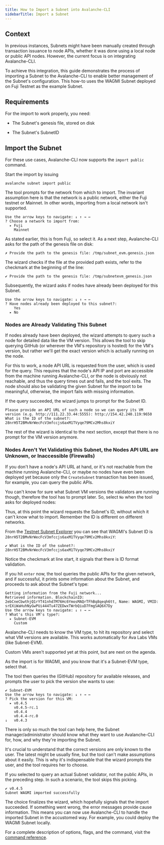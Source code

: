 ```yaml
---
title: How to Import a Subnet into Avalanche-CLI
sidebarTitle: Import a Subnet
---
```

Context[​](#context "Direct link to heading")
---------------------------------------------

In previous instances, Subnets might have been manually created through transaction issuance to node APIs, whether it was done using a local node or public API nodes. However, the current focus is on integrating Avalanche-CLI.

To achieve this integration, this guide demonstrates the process of importing a Subnet to the Avalanche-CLI to enable better management of the Subnet's configuration. This how-to uses the WAGMI Subnet deployed on Fuji Testnet as the example Subnet.

Requirements[​](#requirements "Direct link to heading")
-------------------------------------------------------

For the import to work properly, you need:

- The Subnet's genesis file, stored on disk
    
- The Subnet's SubnetID
    

Import the Subnet[​](#import-the-subnet "Direct link to heading")
-----------------------------------------------------------------

For these use cases, Avalanche-CLI now supports the `import public` command.

Start the import by issuing

```
avalanche subnet import public
```

The tool prompts for the network from which to import. The invariant assumption here is that the network is a public network, either the Fuji testnet or Mainnet. In other words, importing from a local network isn't supported.

```
Use the arrow keys to navigate: ↓ ↑ → ←
? Choose a network to import from:
  ▸ Fuji
    Mainnet
```

As stated earlier, this is from Fuji, so select it. As a next step, Avalanche-CLI asks for the path of the genesis file on disk:

```
✗ Provide the path to the genesis file: /tmp/subnet_evm.genesis.json
```

The wizard checks if the file at the provided path exists, refer to the checkmark at the beginning of the line:

```
✔ Provide the path to the genesis file: /tmp/subnetevm_genesis.json
```

Subsequently, the wizard asks if nodes have already been deployed for this Subnet.

```
Use the arrow keys to navigate: ↓ ↑ → ←
? Have nodes already been deployed to this subnet?:
    Yes
  ▸ No
```

### Nodes are Already Validating This Subnet[​](#nodes-are-already-validating-this-subnet "Direct link to heading")

If nodes already have been deployed, the wizard attempts to query such a node for detailed data like the VM version. This allows the tool to skip querying GitHub (or wherever the VM's repository is hosted) for the VM's version, but rather we'll get the exact version which is actually running on the node.

For this to work, a node API URL is requested from the user, which is used for the query. This requires that the node's API IP and port are accessible from the machine running Avalanche-CLI, or the node is obviously not reachable, and thus the query times out and fails, and the tool exits. The node should also be validating the given Subnet for the import to be meaningful, otherwise, the import fails with missing information.

If the query succeeded, the wizard jumps to prompt for the Subnet ID.

```
Please provide an API URL of such a node so we can query its VM version (e.g. http://111.22.33.44:5555): http://154.42.240.119:9650
What is the ID of the subnet?: 28nrH5T2BMvNrWecFcV3mfccjs6axM1TVyqe79MCv2Mhs8kxiY
```

The rest of the wizard is identical to the next section, except that there is no prompt for the VM version anymore.

### Nodes Aren't Yet Validating this Subnet, the Nodes API URL are Unknown, or Inaccessible (Firewalls)[​](#nodes-arent-yet-validating-this-subnet-the-nodes-api-url-are-unknown-or-inaccessible-firewalls "Direct link to heading")

If you don't have a node's API URL at hand, or it's not reachable from the machine running Avalanche-CLI, or maybe no nodes have even been deployed yet because only the `CreateSubnet` transaction has been issued, for example, you can query the public APIs.

You can't know for sure what Subnet VM versions the validators are running though, therefore the tool has to prompt later. So, select `No` when the tool asks for deployed nodes:

Thus, at this point the wizard requests the Subnet's ID, without which it can't know what to import. Remember the ID is different on different networks.

From the [Testnet Subnet Explorer](https://subnets-test.avax.network/WAGMI) you can see that WAGMI's Subnet ID is `28nrH5T2BMvNrWecFcV3mfccjs6axM1TVyqe79MCv2Mhs8kxiY`:

```
✔ What is the ID of the subnet?: 28nrH5T2BMvNrWecFcV3mfccjs6axM1TVyqe79MCv2Mhs8kxiY
```

Notice the checkmark at line start, it signals that there is ID format validation.

If you hit `enter` now, the tool queries the public APIs for the given network, and if successful, it prints some information about the Subnet, and proceeds to ask about the Subnet's type:

```
Getting information from the Fuji network...
Retrieved information. BlockchainID: 2ebCneCbwthjQ1rYT41nhd7M76Hc6YmosMAQrTFhBq8qeqh6tt, Name: WAGMI, VMID: srEXiWaHuhNyGwPUi444Tu47ZEDwxTWrbQiuD7FmgSAQ6X7Dy
Use the arrow keys to navigate: ↓ ↑ → ←
? What's this VM's type?:
  ▸ Subnet-EVM
    Custom
```

Avalanche-CLI needs to know the VM type, to hit its repository and select what VM versions are available. This works automatically for Ava Labs VMs (like Subnet-EVM).

Custom VMs aren't supported yet at this point, but are next on the agenda.

As the import is for WAGMI, and you know that it's a Subnet-EVM type, select that.

The tool then queries the (GitHub) repository for available releases, and prompts the user to pick the version she wants to use:

```
✔ Subnet-EVM
Use the arrow keys to navigate: ↓ ↑ → ←
? Pick the version for this VM:
  ▸ v0.4.5
    v0.4.5-rc.1
    v0.4.4
    v0.4.4-rc.0
↓   v0.4.3
```

There is only so much the tool can help here, the Subnet manager/administrator should know what they want to use Avalanche-CLI for, how, and why they're importing the Subnet.

It's crucial to understand that the correct versions are only known to the user. The latest might be usually fine, but the tool can't make assumptions about it easily. This is why it's indispensable that the wizard prompts the user, and the tool requires her to choose.

If you selected to query an actual Subnet validator, not the public APIs, in the preceding step. In such a scenario, the tool skips this picking.

```
✔ v0.4.5
Subnet WAGMI imported successfully
```

The choice finalizes the wizard, which hopefully signals that the import succeeded. If something went wrong, the error messages provide cause information. This means you can now use Avalanche-CLI to handle the imported Subnet in the accustomed way. For example, you could deploy the WAGMI Subnet locally.

For a complete description of options, flags, and the command, visit the [command reference](/tooling/avalanche-cli#subnet-import).